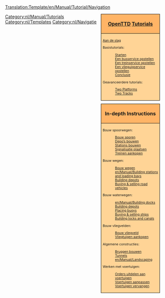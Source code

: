 <noinclude>[[Translation:Template/en/Manual/Tutorial/Navigation]]</noinclude><noinclude>{{en/Translation|origin= Template:en/Manual/Tutorial/Navigation
|from  = en
|to    = nl
|Percentage =15
}}
</noinclude>
<!--
NOTE:
Aqueducts should go under 'bridges' (with a link from building locks and canals), as aqueducts are in fact bridges but then for ships.

Possible future tutorials not already in list:
- Multistations
--><div style="float:right; padding-left:12px; background:none;">
<div style="width:180px; border:1px solid #000000; background:#ffb466; padding:5px; -moz-border-radius-topleft:5px; -moz-border-radius-topright:5px; font-size: 12pt;">
<center><strong><font size="3">[[nl/Manual/Main Page|OpenTTD]] [[nl/Manual/Tutorial/Tutorial|Tutorials]]</font></strong></center>
</div>
<div style="width:180px;  border:1px solid black; border-top-width: 0px; background:#ffd496; padding:5px; font-size: 8pt;">
[[nl/Manual/Tutorial/Main Page|Aan de slag]]

Basistutorials:
:[[nl/Manual/Tutorial/Tutorial|Starten]]
:[[nl/Manual/Tutorial/Bussen|Een busservice opstellen]]
:[[nl/Manual/Tutorial/Treinen|Een treinservice opstellen]]
:[[nl/Manual/Tutorial/Vliegtuigen|Een vlieguigservice opstellen]]
:[[nl/Manual/Tutorial/Conclusie|Conclusie]]
Geavanceerdere tutorials:
:[[en/Manual/Tutorial/Two Platforms|Two Platforms]]
:[[en/Manual/Tutorial/Two Tracks|Two Tracks]]

</div>

<div style="width:180px; border:1px solid #000000; background:#ffb466; padding:5px; font-size: 12pt; margin-top: 10px;">
<center><strong><font size="3">In-depth Instructions</font></strong></center>
</div>
<div style="width:180px;  border:1px solid black; border-top-width: 0px; background:#ffd496; padding:5px; -moz-border-radius-bottomleft:5px; -moz-border-radius-bottomright:8px; font-size: 8pt;">
<span style="font-weight:bold;">

Bouw spoorwegen:
:[[nl/Manual/Bouw sporen|Bouw sporen]]
:[[nl/Manual/Depots bouwen|Depo&rsquo;s bouwen]]
:[[nl/Manual/Station bouwen|Stations bouwen]]
:[[nl/Signalisatie plaatsen|Signalisatie plaatsen]]
:[[nl/Treinen aankopen|Treinen aankopen]]

Bouw wegen:
:[[nl/Manual/Bouw wegen|Bouw wegen]]
:[[en/Manual/Building stations and loading bays]]
:[[en/Manual/Building road depots|Building depots]]
:[[en/Manual/Buying road vehicles|Buying &amp; selling road vehicles]]

Bouw waterwegen:
:[[en/Manual/Building docks]]
:[[en/Manual/Building ship depots|Building depots]]
:[[en/Manual/Building buoys|Placing buoys]]
:[[en/Manual/Buying ships|Buying &amp; selling ships]]
:[[en/Manual/Building canals|Building locks and canals]]

Bouw vliegvelden:
:[[nl/Manual/Bouw vliegveld|Bouw vliegveld]]
:[[nl/Vliegtuigen aankopen|Vliegtuigen aankopen]]

Algemene constructies:
:[[nl/Manual/Bruggen bouwen|Bruggen bouwen]]
:[[nl/Manual/Tunnels|Tunnels]]
:[[en/Manual/Landscaping]]

Werken met voertuigen:
:[[nl/Manual/Orders|Orders uitdelen aan voertuigen]]
:[[nl/Manual/Voertuig aanpassen|Voertuigen aanpassen]]
:[[nl/Manual/Voertuig vervangen|Voertuigen vervangen]]

</span>
</div>
</div><includeonly>[[Category:nl/Manual/Tutorials]]</includeonly><noinclude>

[[Category:nl/Templates]][[Category:nl/Navigatie]]
</noinclude>